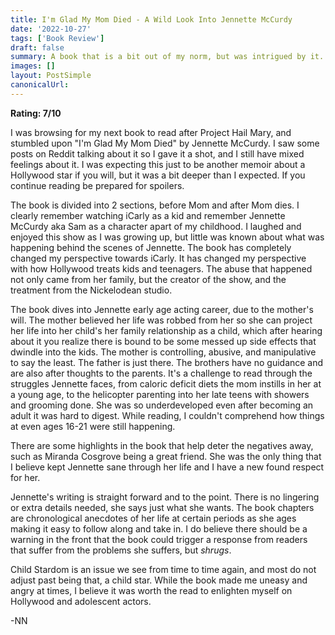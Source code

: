 ```yaml
---
title: I'm Glad My Mom Died - A Wild Look Into Jennette McCurdy
date: '2022-10-27'
tags: ['Book Review']
draft: false
summary: A book that is a bit out of my norm, but was intrigued by it. Jennette McCurdy aka Sam from iCarly, and her struggles as a young child star, in abusive relationship with her mother.
images: []
layout: PostSimple
canonicalUrl:
---
```


**Rating: 7/10**

I was browsing for my next book to read after Project Hail Mary, and stumbled upon "I'm Glad My Mom Died" by Jennette McCurdy. I saw some posts on Reddit talking about it so I gave it a shot, and I still have mixed feelings about it. I was expecting this just to be another memoir about a Hollywood star if you will, but it was a bit deeper than I expected. If you continue reading be prepared for spoilers.

The book is divided into 2 sections, before Mom and after Mom dies. I clearly remember watching iCarly as a kid and remember Jennette McCurdy aka Sam as a character apart of my childhood. I laughed and enjoyed this show as I was growing up, but little was known about what was happening behind the scenes of Jennette. The book has completely changed my perspective towards iCarly. It has changed my perspective with how Hollywood treats kids and teenagers. The abuse that happened not only came from her family, but the creator of the show, and the treatment from the Nickelodean studio.

The book dives into Jennette early age acting career, due to the mother's will. The mother believed her life was robbed from her so she can project her life into her child's her family relationship as a child, which after hearing about it you realize there is bound to be some messed up side effects that dwindle into the kids. The mother is controlling, abusive, and manipulative to say the least. The father is just there. The brothers have no guidance and are also after thoughts to the parents. It's a challenge to read through the struggles Jennette faces, from caloric deficit diets the mom instills in her at a young age, to the helicopter parenting into her late teens with showers and grooming done. She was so underdeveloped even after becoming an adult it was hard to digest. While reading, I couldn't comprehend how things at even ages 16-21 were still happening.

There are some highlights in the book that help deter the negatives away, such as Miranda Cosgrove being a great friend. She was the only thing that I believe kept Jennette sane through her life and I have a new found respect for her.

Jennette's writing is straight forward and to the point. There is no lingering or extra details needed, she says just what she wants. The book chapters are chronological anecdotes of her life at certain periods as she ages making it easy to follow along and take in. I do believe there should be a warning in the front that the book could trigger a response from readers that suffer from the problems she suffers, but _shrugs_.

Child Stardom is an issue we see from time to time again, and most do not adjust past being that, a child star. While the book made me uneasy and angry at times, I believe it was worth the read to enlighten myself on Hollywood and adolescent actors.

-NN
